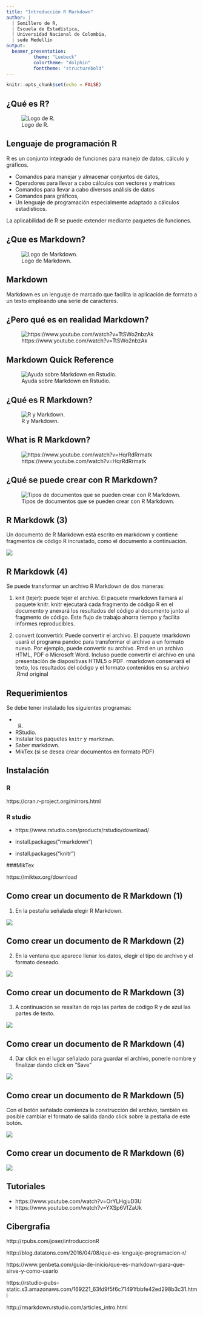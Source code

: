 ```yaml
---
title: "Introducción R Markdown"
author: |
  | Semillero de R,
  | Escuela de Estadística,
  | Universidad Nacional de Colombia,
  | sede Medellín
output: 
  beamer_presentation:
          theme: "Luebeck"
          colortheme: "dolphin"
          fonttheme: "structurebold"
---
```


```r
knitr::opts_chunk$set(echo = FALSE)
```
## ¿Qué es R?
![Logo de R.](R.jpg)

## Lenguaje de programación R

R es un conjunto integrado de funciones para manejo de datos, cálculo y gráficos.

- Comandos para manejar y almacenar conjuntos de datos,
- Operadores para llevar a cabo cálculos con vectores y matrices
- Comandos para llevar a cabo diversos análisis de datos
- Comandos para gráficos,
- Un lenguaje de programación especialmente adaptado a cálculos estadísticos.

La aplicabilidad de R se puede extender mediante paquetes de funciones.

## ¿Que es Markdown?

![Logo de Markdown.](M.jpg)

## Markdown

Markdown es un lenguaje de marcado que facilita la aplicación de formato a un texto empleando una serie de caracteres. 


## ¿Pero qué es en realidad Markdown?

![https://www.youtube.com/watch?v=TtSWo2nbzAk](video.jpg)

## Markdown Quick Reference

![Ayuda sobre Markdown en Rstudio.](helpMarkdown.png)



## ¿Qué es R Markdown?

![R y Markdown.](amigos.png)

## What is R Markdown? 

![https://www.youtube.com/watch?v=HqrRdRrmatk](video.jpg)

## ¿Qué se puede crear con R Markdown?

![Tipos de documentos que se pueden crear con R Markdown.](RM.jpg)


## R Markdowk (3)

Un documento de R Markdown está escrito en markdown y contiene fragmentos de código R incrustado, como el documento a continuación.

![](img1.jpg)

## R Markdowk (4)

Se puede transformar un archivo R Markdown de dos maneras:

1. knit (tejer): puede tejer el archivo. El paquete rmarkdown llamará al paquete knitr. knitr ejecutará cada fragmento de código R en el documento y anexará los resultados del código al documento junto al fragmento de código. Este flujo de trabajo ahorra tiempo y facilita informes reproducibles.

2. convert (convertir): Puede convertir el archivo. El paquete rmarkdown usará el programa pandoc para transformar el archivo a un formato nuevo. Por ejemplo, puede convertir su archivo .Rmd en un archivo HTML, PDF o Microsoft Word. Incluso puede convertir el archivo en una presentación de diapositivas HTML5 o PDF. rmarkdown conservará el texto, los resultados del código y el formato contenidos en su archivo .Rmd original

## Requerimientos

Se debe tener instalado los siguientes programas:

- R.
- RStudio.
- Instalar los paquetes `knitr` y `rmarkdown`.
- Saber markdown.
- MikTex (si se desea crear documentos en formato PDF)

## Instalación 

### R

https://cran.r-project.org/mirrors.html

### R studio

- https://www.rstudio.com/products/rstudio/download/

- install.packages("rmarkdown")

- install.packages("knitr")

###MikTex

https://miktex.org/download

## Como crear un documento de R Markdown (1)

1. En la pestaña señalada elegir R Markdown.

![](RM1.jpg)

## Como crear un documento de R Markdown (2)

2. En la ventana que aparece llenar los datos, elegir el tipo de archivo y el formato deseado.

![](RM2.jpg)

## Como crear un documento de R Markdown (3)

3. A continuación se resaltan de rojo las partes de código R y de azul las partes de texto.

![](RM4.jpg)

## Como crear un documento de R Markdown (4)

4. Dar click en el lugar señalado para guardar el archivo, ponerle nombre y finalizar dando click en "Save"

![](RM3.jpg)

## Como crear un documento de R Markdown (5)

Con el botón señalado comienza la construcción del archivo, también es posible cambiar el formato de salida dando click sobre la pestaña de este botón.

![](RM5.jpg)

## Como crear un documento de R Markdown (6)

![](RM6.jpg)

## Tutoriales

- https://www.youtube.com/watch?v=OrYLHgjuD3U
- https://www.youtube.com/watch?v=YXSp6VfZaUk



## Cibergrafia

http://rpubs.com/joser/introduccionR

http://blog.datatons.com/2016/04/08/que-es-lenguaje-programacion-r/

https://www.genbeta.com/guia-de-inicio/que-es-markdown-para-que-sirve-y-como-usarlo

https://rstudio-pubs-static.s3.amazonaws.com/169221_63fd9f5f6c71491fbbfe42ed298b3c31.html

http://rmarkdown.rstudio.com/articles_intro.html